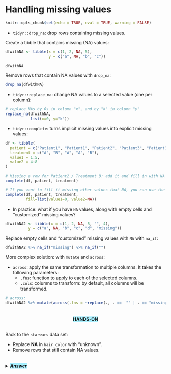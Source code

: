 # Handling missing values

```r
knitr::opts_chunk$set(echo = TRUE, eval = TRUE, warning = FALSE)
```

* `tidyr::drop_na`: drop rows containing missing values.

Create a tibble that contains missing (NA) values:

```r
dfwithNA <- tibble(x = c(1, 2, NA, 5), 
                   y = c("a", NA, "b", "c"))

dfwithNA
```

Remove rows that contain NA values with `drop_na`:

```r
drop_na(dfwithNA)
```

* `tidyr::replace_na`: change NA values to a selected value (one per column):

```r
# replace NAs by 0s in column "x", and by "k" in column "y"
replace_na(dfwithNA, 
           list(x=0, y="k"))
```

* `tidyr::complete`: turns implicit missing values into explicit missing values:

```r
df <- tibble(
  patient = c("Patient1", "Patient1", "Patient2", "Patient3", "Patient3"),
  treatment = c("A", "B", "A", "A", "B"),
  value1 = 1:5,
  value2 = 4:8
)

# Missing a row for Patient2 / Treatment B: add it and fill in with NA values:
complete(df, patient, treatment)

# If you want to fill it missing other values that NA, you can use the fill parameter
complete(df, patient, treatment, 
         fill=list(value1=0, value2=NA))
```

* In practice: what if you have `NA` values, along with empty cells and "customized" missing values?

```r
dfwithNA2 <- tibble(x = c(1, 2, NA, 5, "", 4), 
          y = c("a", NA, "b", "c", "d", "missing"))
```

Replace empty cells and "customized" missing values with `NA` with `na_if`:

```r
dfwithNA2 %>% na_if("missing") %>% na_if("")
```

More complex solution: with `mutate` and `across`:

* `across`: apply the same transformation to multiple columns. It takes the following parameters:
  * `.fns`: function to apply to each of the selected columns.
  * `.cols`: columns to transform: by default, all columns will be transformed.
  
```r
# across: 
dfwithNA2 %>% mutate(across(.fns = ~replace(., . ==  "" | . == "missing", NA)))
```

<center><h4 style="background-color: #a4edff; display: inline-block;">**HANDS-ON**</h4></center>

Back to the `starwars` data set:

* Replace **NA** in `hair_color` with "unknown".
* Remove rows that still contain NA values.

<details>
<summary>
<h5 style="background-color: #a4edff; display: inline-block;">*Answer*</h5>
</summary>

```r
# Replace NA in `hair_color` with "unknown".
# Remove rows that still contain NA values.
replace_na(starwars, list(hair_color="unknown")) %>%
  drop_na()
```

</details>
